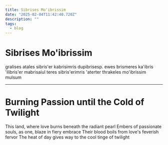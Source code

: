 ```yaml
---
title: Sibrises Mo'ibrissim
date: "2025-02-04T11:42:40.720Z"
description: ""
tags:
  - blog
---
```


# Sibrises Mo'ibrissim

gralises atales sibris'er kabrisimris dupibrisesp. ewes brismeres ka'ibris
'ilibris'er mabrisaiul teres sibris'erimris 'aterter thrakeles mo'ibrissim
mulsum

---

# Burning Passion until the Cold of Twilight

This land, where love burns beneath the radiant pearl Embers of passionate
souls, as one, blaze in fiery embrace Their blood boils from love's feverish
fervor The heat of day gives way to the cool tinge of twilight
